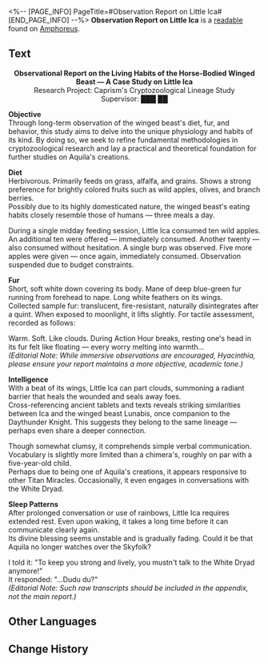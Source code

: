 <%-- [PAGE_INFO]
PageTitle=#Observation Report on Little Ica#
[END_PAGE_INFO] --%>
{{Readable Infobox
|id           = 548
|partIds      = 190877
|title        = 
|image        = Item Observation Report on Little Ica.png
|world        = Amphoreus
|parts        = 1
|author       = <!--to be added-->
|description  = A report on the observation of a rare beast, compiled as part of the Caprist's cryptozoological research. The subject is a winged beast with a horse's body known as "Little Ica."
|part1        = Observation Report on Little Ica
|source1      = {{cx|Source missing}}
|characters   = Aquila
|factions     = 
}}
'''Observation Report on Little Ica''' is a [[readable]] found on [[Amphoreus]].
<!--
==Location==
{{Map Embed|<map name>|<marker id>}}
-->
==Text==
<div align="center">'''Observational Report on the Living Habits of the Horse-Bodied Winged Beast &mdash; A Case Study on Little Ica'''<br />
Research Project: Caprism's Cryptozoological Lineage Study<br />
Supervisor: ███ ██</div>

'''Objective'''<br />
Through long-term observation of the winged beast's diet, fur, and behavior, this study aims to delve into the unique physiology and habits of its kind. By doing so, we seek to refine fundamental methodologies in cryptozoological research and lay a practical and theoretical foundation for further studies on Aquila's creations.

'''Diet'''<br />
Herbivorous. Primarily feeds on grass, alfalfa, and grains. Shows a strong preference for brightly colored fruits such as wild apples, olives, and branch berries.<br />
Possibly due to its highly domesticated nature, the winged beast's eating habits closely resemble those of humans &mdash; three meals a day.

During a single midday feeding session, Little Ica consumed ten wild apples. An additional ten were offered &mdash; immediately consumed. Another twenty &mdash; also consumed without hesitation. A single burp was observed. Five more apples were given &mdash; once again, immediately consumed. Observation suspended due to budget constraints.

'''Fur'''<br />
Short, soft white down covering its body. Mane of deep blue-green fur running from forehead to nape. Long white feathers on its wings.<br />
Collected sample fur: translucent, fire-resistant, naturally disintegrates after a quint. When exposed to moonlight, it lifts slightly. For tactile assessment, recorded as follows:

Warm. Soft. Like clouds. During Action Hour breaks, resting one's head in its fur felt like floating &mdash; every worry melting into warmth...<br />
''(Editorial Note: While immersive observations are encouraged, Hyacinthia, please ensure your report maintains a more objective, academic tone.)''

'''Intelligence'''<br />
With a beat of its wings, Little Ica can part clouds, summoning a radiant barrier that heals the wounded and seals away foes.<br />
Cross-referencing ancient tablets and texts reveals striking similarities between Ica and the winged beast Lunabis, once companion to the Daythunder Knight. This suggests they belong to the same lineage &mdash; perhaps even share a deeper connection.

Though somewhat clumsy, it comprehends simple verbal communication. Vocabulary is slightly more limited than a chimera's, roughly on par with a five-year-old child.<br />
Perhaps due to being one of Aquila's creations, it appears responsive to other Titan Miracles. Occasionally, it even engages in conversations with the White Dryad.

'''Sleep Patterns'''<br />
After prolonged conversation or use of rainbows, Little Ica requires extended rest. Even upon waking, it takes a long time before it can communicate clearly again.<br />
Its divine blessing seems unstable and is gradually fading. Could it be that Aquila no longer watches over the Skyfolk?

I told it: "To keep you strong and lively, you mustn't talk to the White Dryad anymore!"<br />
It responded: "...Dudu du?"<br />
''(Editorial Note: Such raw transcripts should be included in the appendix, not the main report.)''

<!--
==Trivia==
* 
-->
==Other Languages==
{{Other Languages
|en   = Observation Report on Little Ica
|zhs  = 小伊卡观察报告
|zht  = 小伊卡觀察報告
|ja   = イカルンの観察レポート
|ko   = 이카 관찰 보고서
|es   = Informe de observación de Ica
|fr   = Rapport d'observation sur Ica
|ru   = Отчёт о наблюдении: Ика
|th   = รายงานสังเกตการณ์ Ica น้อย
|vi   = Báo Cáo Quan Sát Của Nhóc Ica
|de   = Beobachtungsbericht über Kleiner Ika
|id   = Laporan Observasi Little Ica
|pt   = Relatório de Observação de Ikinha
}}

==Change History==
{{Change History|3.3}}
